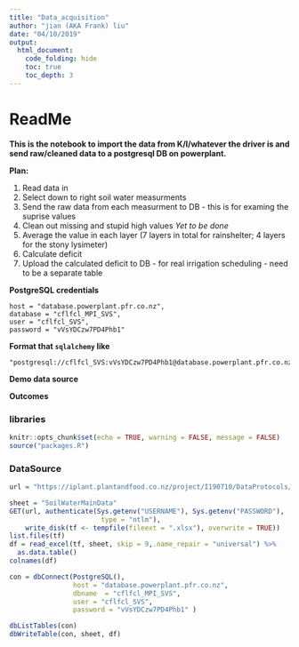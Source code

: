 ```yaml
---
title: "Data_acquisition"
author: "jian (AKA Frank) liu"
date: "04/10/2019"
output:
  html_document: 
    code_folding: hide
    toc: true
    toc_depth: 3
---
```


# ReadMe

**This is the notebook to import the data from K/I/whatever the driver is and send raw/cleaned data to a postgresql DB on powerplant.**

**Plan:**

1. Read data in
2. Select down to right soil water measurments
3. Send the raw data from each measurment to DB - this is for examing the suprise values 
4. Clean out missing and stupid high values   _Yet to be done_
5. Average the value in each layer (7 layers in total for rainshelter; 4 layers for the stony lysimeter)
6. Calculate deficit 
7. Upload the calculated deficit to DB - for real irrigation scheduling - need to be a separate table 

**PostgreSQL credentials**

    host = "database.powerplant.pfr.co.nz",
    database = "cflfcl_MPI_SVS",
    user = "cflfcl_SVS",
    password = "vVsYDCzw7PD4Phb1"
    
**Format that `sqlalchemy` like**
    
    "postgresql://cflfcl_SVS:vVsYDCzw7PD4Phb1@database.powerplant.pfr.co.nz/cflfcl_MPI_SVS"
    
**Demo data source**

    
**Outcomes**

### libraries


```r
knitr::opts_chunk$set(echo = TRUE, warning = FALSE, message = FALSE)
source("packages.R")
```

### DataSource

```r
url = "https://iplant.plantandfood.co.nz/project/I190710/DataProtocols/SVS_PotatoOnion_SoilWater.xlsx"

sheet = "SoilWaterMainData"
GET(url, authenticate(Sys.getenv("USERNAME"), Sys.getenv("PASSWORD"),
                       type = "ntlm"), 
    write_disk(tf <- tempfile(fileext = ".xlsx"), overwrite = TRUE)) 
list.files(tf)
df = read_excel(tf, sheet, skip = 9,.name_repair = "universal") %>% 
  as.data.table()
colnames(df)
```
```r
con = dbConnect(PostgreSQL(), 
                host = "database.powerplant.pfr.co.nz",
                dbname  = "cflfcl_MPI_SVS",
                user = "cflfcl_SVS",
                password = "vVsYDCzw7PD4Phb1" )

dbListTables(con)
dbWriteTable(con, sheet, df)

```

